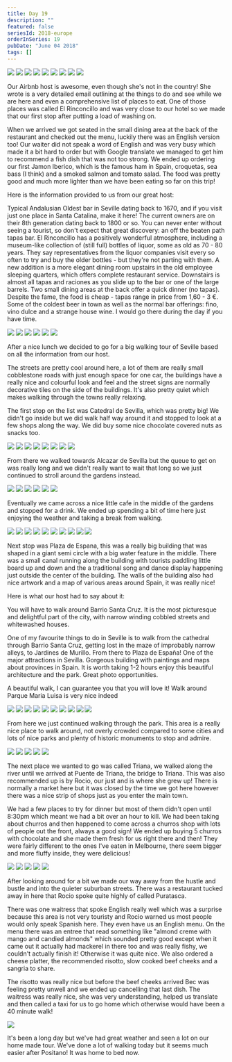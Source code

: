 ```yaml
---
title: Day 19
description: ""
featured: false
seriesId: 2018-europe
orderInSeries: 19
pubDate: "June 04 2018"
tags: []
---
```



<Grid columns={4}>
  <Img
    src="/src/content/travel/2018-europe/assets/34ead514-17b7-4897-ac36-28aba6711979-3a6699aa4eded6b6b3832cc34261b4b13669c876.jpg"
    colSpan={2}
    rowSpan={2}
  />
  <Img src="/src/content/travel/2018-europe/assets/3289ba1b-1ad1-445b-a6db-29e2a7f94fcb-0fa9673af29699a7663163322f7814ccd6ffbbed.jpg" />
  <Img src="/src/content/travel/2018-europe/assets/6ef23b15-ffa4-49f5-aedf-54e7afea8dcd-879d87197a615f450c471691582650a9ebd98036.jpg" />
  <Img src="/src/content/travel/2018-europe/assets/1f17cb65-f096-4940-a48e-1a6d470a3d0d-69a1209ffac1f9846e7488998f2298595ecdd58b.jpg" />
  <Img src="/src/content/travel/2018-europe/assets/e4c69f41-a9bb-496f-807b-f600be5e01d5-3a4a91194e54bf71fa3a98ad6ee919748120e8f1.jpg" />
  <Img src="/src/content/travel/2018-europe/assets/459e8356-da6d-4eef-8158-3c00d1c0a1f6-93d9cc75af2c6165b598e09160ce66d3b7ecd525.jpg" />
  <Img src="/src/content/travel/2018-europe/assets/7da0afd7-2a42-4758-a53b-d8afa3774c5e-4ca9646e7dd60a2daff014e8003eefd7907a8746.jpg" />
  <Img src="/src/content/travel/2018-europe/assets/253316a6-d01e-4d52-8730-4e7ea483fb13-7419f2fdd6cc4402cacf7d4274d0a4591f7e5dba.jpg" />
  <Img src="/src/content/travel/2018-europe/assets/1dc19ba6-248e-45d6-83df-409f0e2d404e-49eea104a820118385d1242a7a163c8d872d4353.jpg" />
</Grid>

Our Airbnb host is awesome, even though she's not in the country! She wrote is a very detailed email outlining at the things to do and see while we are here and even a comprehensive list of places to eat. One of those places was called El Rinconcillo and was very close to our hotel so we made that our first stop after putting a load of washing on.

When we arrived we got seated in the small dining area at the back of the restaurant and checked out the menu, luckily there was an English version too! Our waiter did not speak a word of English and was very busy which made it a bit hard to order but with Google translate we managed to get him to recommend a fish dish that was not too strong. We ended up ordering our first Jamon Iberico, which is the famous ham in Spain, croquetas, sea bass (I think) and a smoked salmon and tomato salad. The food was pretty good and much more lighter than we have been eating so far on this trip!

Here is the information provided to us from our great host:

Typical Andalusian Oldest bar in Seville dating back to 1670, and if you visit just one place in Santa Catalina, make it here! The current owners are on their 8th generation dating back to 1800 or so. You can never enter without seeing a tourist, so don't expect that great discovery: an off the beaten path tapas bar. El Rinconcillo has a positively wonderful atmosphere, including a museum-like collection of (still full) bottles of liquor, some as old as 70 - 80 years. They say representatives from the liquor companies visit every so often to try and buy the older bottles - but they're not parting with them. A new addition is a more elegant dining room upstairs in the old employee sleeping quarters, which offers complete restaurant service. Downstairs is almost all tapas and raciones as you slide up to the bar or one of the large barrels. Two small dining areas at the back offer a quick dinner (no tapas). Despite the fame, the food is cheap - tapas range in price from 1,60 - 3 €. Some of the coldest beer in town as well as the normal bar offerings: fino, vino dulce and a strange house wine. I would go there during the day if you have time.

<Grid columns={3}>
  <Img
    src="/src/content/travel/2018-europe/assets/173e3c0b-2bfc-4eff-a2ae-83c714f3b162-860d00aa13392d3b9c791a8e4a40643b42fa330e.jpg"
    colSpan={2}
    rowSpan={2}
  />
  <Img src="/src/content/travel/2018-europe/assets/6b10a747-481f-4fb7-80f0-2c45d8d6756a-57adfc13c1d380e644fb02397567529048ef1732.jpg" />
  <Img src="/src/content/travel/2018-europe/assets/670d9d71-beba-4e66-86ed-344960485596-74a85f1c4cf5b0c986c5ed5e1388f134de7907d1.jpg" />
  <Img src="/src/content/travel/2018-europe/assets/a77a75e8-a4c4-4408-aebe-d8cf3f09570b-9563d255e37ec176867afd0bc73223bec625b076.jpg" />
  <Img src="/src/content/travel/2018-europe/assets/895154f6-7e22-4bd5-a7a8-695b5d6f674d-79dabc782159c4a0295f607fe834ca61795eb445.jpg" />
  <Img src="/src/content/travel/2018-europe/assets/3813e20e-6a8c-49a7-bd9c-44177ea3acdb-69e1609c5b6983144da406fdab5e5de3937199fb.jpg" />
</Grid>

After a nice lunch we decided to go for a big walking tour of Seville based on all the information from our host.

The streets are pretty cool around here, a lot of them are really small cobblestone roads with just enough space for one car, the buildings have a really nice and colourful look and feel and the street signs are normally decorative tiles on the side of the buildings. It's also pretty quiet which makes walking through the towns really relaxing.

The first stop on the list was Catedral de Sevilla, which was pretty big! We didn't go inside but we did walk half way around it and stopped to look at a few shops along the way. We did buy some nice chocolate covered nuts as snacks too.

<Grid columns={12}>
  <Img
    src="/src/content/travel/2018-europe/assets/45ef9e38-ac8c-4b82-b257-44ac0181c196-767a5e2f74761afeb0c06e055dbdd5806b7514e4.jpg"
    colSpan={3}
  />
  <Img
    src="/src/content/travel/2018-europe/assets/8d3e4767-5f70-4245-b47c-91b90b3a4dcb-151572bdfd3b8b2277e392120ba92a3f80288c27.jpg"
    colSpan={3}
  />
  <Img
    src="/src/content/travel/2018-europe/assets/93d9f548-c8b5-41c5-9323-829c6c4e0646-e28aa0c61239a7bf96e5d0e99793107b065f1cea.jpg"
    colSpan={6}
    rowSpan={2}
  />
  <Img
    src="/src/content/travel/2018-europe/assets/520005f3-90e8-46f5-9770-7a5c2f6e6d73-90f8ef8110b43922186f9a563d622a11e8670cba.jpg"
    colSpan={3}
  />
  <Img
    src="/src/content/travel/2018-europe/assets/b9bce33d-e095-4543-a824-7d5e4f62e9cc-c51866c7b9946862bb31d83cc173a00670c187d6.jpg"
    colSpan={3}
  />
  <Img
    src="/src/content/travel/2018-europe/assets/f24224c0-bc19-4e18-b874-4e8caeae7797-035f3eace5a5bbdb0e9d4b3d2af718dc3387a6b6.jpg"
    colSpan={4}
  />
  <Img
    src="/src/content/travel/2018-europe/assets/1a53a692-1ddc-4c3b-a3de-cdad586d62b4-9a27abf33955762b10615d045de397142a4fb914.jpg"
    colSpan={4}
  />
  <Img
    src="/src/content/travel/2018-europe/assets/6a8098f6-e59a-48fd-b7bb-a759986c31b6-820e08b243b71a02f9184c0739ccb8b74ee7aecb.jpg"
    colSpan={4}
  />
</Grid>

From there we walked towards Alcazar de Sevilla but the queue to get on was really long and we didn't really want to wait that long so we just continued to stroll around the gardens instead.

<Grid columns={3}>
  <Img
    src="/src/content/travel/2018-europe/assets/dab48741-d0e0-46a6-8a45-97b80c68de01-a318ffd9f5bb2b46da22ee28f10733dc134ce254.jpg"
    colSpan={2}
    rowSpan={2}
  />
  <Img src="/src/content/travel/2018-europe/assets/0267cecb-bd38-47bd-b4b5-0747f06bcc46-68c54bd965fc704855b793b4b9d66dd491cb1243.jpg" />
  <Img src="/src/content/travel/2018-europe/assets/5923409a-5819-488a-9eb7-c6d409520b79-7465a9f52f163a6a223622b8233113c3be1afeee.jpg" />
  <Img src="/src/content/travel/2018-europe/assets/f53a2d70-e0c9-4732-8187-21035ec9b143-c0fddcdeaddcebcd0f3210e2676957782e326e05.jpg" />
  <Img src="/src/content/travel/2018-europe/assets/11bf85ed-864e-4a7c-b680-9c9a7043a2f0-3b572d4db4082149c1259036ac50c0f42e5d2e84.jpg" />
  <Img src="/src/content/travel/2018-europe/assets/5dccba69-d141-40d3-b6fd-50d0ef2bb266-01a2faf725e39a6611008d55b6cac8ecd03c6bdd.jpg" />
</Grid>

Eventually we came across a nice little cafe in the middle of the gardens and stopped for a drink. We ended up spending a bit of time here just enjoying the weather and taking a break from walking.

<Grid columns={4}>
  <Img
    src="/src/content/travel/2018-europe/assets/2adf8561-bb26-4000-bbf2-38e646e3e14f-b2a9142273ce6d28655c21e587559f9acdd72dad.jpg"
    colSpan={2}
    rowSpan={2}
  />
  <Img src="/src/content/travel/2018-europe/assets/cfda2197-ec49-4ec8-a69b-bd71f942dfc1-fa9962e2a2f05218f065712982326433dd3c70fc.jpg" />
  <Img src="/src/content/travel/2018-europe/assets/4169a71d-ce7a-46cc-aa8d-de6d4db3c00b-13be971ea634a05b6140b30e07a3998285eb37c8.jpg" />
  <Img src="/src/content/travel/2018-europe/assets/2d1322d8-50b6-46ec-90a1-66f1a0be275e-95eac4b819a003b809b82e7e635f2e90661f147d.jpg" />
  <Img src="/src/content/travel/2018-europe/assets/3000da8d-2306-4223-b03e-f0cd5b632b7a-c27e321d5f2f7cb921df84cf2a8a69e2ee612a3a.jpg" />
  <Img src="/src/content/travel/2018-europe/assets/c5c74914-66fa-4b54-b3f4-ce070ce46be6-940746c2db333b70edb05ef4cdd13300656df7e1.jpg" />
  <Img
    src="/src/content/travel/2018-europe/assets/97cb86b5-b2a0-42e6-8583-ff6d44c552cc-34455c95c0e231fc55d1e659fb76ecfb1ba7613c.jpg"
    colSpan={2}
    rowSpan={2}
  />
  <Img src="/src/content/travel/2018-europe/assets/5d1229f3-06c5-4518-b7ae-fcd1ce957404-cac93f0185ebba2598ee7cbfe1505d144ac8e3df.jpg" />
  <Img src="/src/content/travel/2018-europe/assets/5531a7d4-2bf3-449a-876d-86c43cbd2b37-0b3878c77c0f55799e37906250198977dd384d23.jpg" />
  <Img src="/src/content/travel/2018-europe/assets/fa8d7b88-65c5-4fe5-89b3-d4fa3ccc8542-d32636502ed61056374126579aa5c049405a43f1.jpg" />
</Grid>

Next stop was Plaza de Espana, this was a really big building that was shaped in a giant semi circle with a big water feature in the middle. There was a small canal running along the building with tourists paddling little board up and down and the a traditional song and dance display happening just outside the center of the building. The walls of the building also had nice artwork and a map of various areas around Spain, it was really nice!

Here is what our host had to say about it:

You will have to walk around Barrio Santa Cruz. It is the most picturesque and delightful part of the city, with narrow winding cobbled streets and whitewashed houses.

One of my favourite things to do in Seville is to walk from the cathedral through Barrio Santa Cruz, getting lost in the maze of improbably narrow alleys, to Jardines de Murillo. From there to Plaza de España! One of the major attractions in Sevilla. Gorgeous building with paintings and maps about provinces in Spain. It is worth taking 1-2 hours enjoy this beautiful architecture and the park. Great photo opportunities.

A beautiful walk, I can guarantee you that you will love it! Walk around Parque Maria Luisa is very nice indeed

<Grid columns={4}>
  <Img
    src="/src/content/travel/2018-europe/assets/c1c9f0e4-5843-4901-925c-a695fcb4735b-db008c7459203367b2144354c7cb4f1dfab592f2.jpg"
    colSpan={2}
    rowSpan={2}
  />
  <Img src="/src/content/travel/2018-europe/assets/31111303-7990-421a-acfa-f5ab83486330-13fc1d609daca96b4f0b658e13f12b032164afb3.jpg" />
  <Img src="/src/content/travel/2018-europe/assets/2265255d-7999-4e96-8ecf-a6bca79ef7ee-088d1e3a771c621bb234e35d61336404c0e15050.jpg" />
  <Img src="/src/content/travel/2018-europe/assets/8cbf9be0-406f-40dd-a7c0-883fe29cc315-8d968190609ff2c88c689ea80db57b25af6eba2e.jpg" />
  <Img src="/src/content/travel/2018-europe/assets/5e993b76-d63c-4e00-82f4-3f0e3912ff32-14c2399c057384bf5b73d372a9d906937c5534a2.jpg" />
  <Img src="/src/content/travel/2018-europe/assets/cc30f91b-0e22-4500-8bd4-1cced23fc8ce-daf50a488e2357f81b95a59d00ecebe09b05f719.jpg" />
  <Img
    src="/src/content/travel/2018-europe/assets/27aa9adb-35d3-49be-86d2-5467a99d1324-a6ee2b2fb8fdead080d5b31a734565df855994e6.jpg"
    colSpan={2}
    rowSpan={2}
  />
  <Img src="/src/content/travel/2018-europe/assets/9c12ef99-2b83-4025-8649-95155a1445e4-0073627be4cb4f0adb87a8502f3495d76376ee4d.jpg" />
  <Img src="/src/content/travel/2018-europe/assets/6fb1200c-4563-48bd-9bf7-1fe82dac5205-4e2577e90b13c60b397f88249f9b3a5604c7a6b7.jpg" />
  <Img src="/src/content/travel/2018-europe/assets/3a78ab4c-10d1-4610-b047-8d6ba713f825-4be29796a9704f2a78c447b79e4a78407910bb03.jpg" />
</Grid>

From here we just continued walking through the park. This area is a really nice place to walk around, not overly crowded compared to some cities and lots of nice parks and plenty of historic monuments to stop and admire.

<Grid columns={6}>
  <Img
    src="/src/content/travel/2018-europe/assets/f17fa9c5-e2bd-400e-8cd2-042c7d551109-9f614938579687b7e70d41f04361a15e4f1c49a3.jpg"
    colSpan={2}
  />
  <Img
    src="/src/content/travel/2018-europe/assets/b7732ed3-8094-4123-9332-9db94303e72f-7f6dc03c054d8b75c9a49bb77a37771551c906a1.jpg"
    colSpan={2}
  />
  <Img
    src="/src/content/travel/2018-europe/assets/d4d5ec7c-7d22-4302-974f-187d3b00c524-0c28fd886a7a25979fbeb6335ae0a5106d47eccc.jpg"
    colSpan={2}
  />
  <Img
    src="/src/content/travel/2018-europe/assets/6401295f-f32f-4f6f-987b-f7b4135b1c41-13bb460b350a3afbc868a9a0513ceab55f68708e.jpg"
    colSpan={3}
  />
  <Img
    src="/src/content/travel/2018-europe/assets/11e3cac1-7912-40e0-8367-eb119d4261b7-0c4151056b64630cd9727facfe01c6ff3c310fdc.jpg"
    colSpan={3}
  />
</Grid>

The next place we wanted to go was called Triana, we walked along the river until we arrived at Puente de Triana, the bridge to Triana. This was also recommended up is by Rocio, our just and is where she grew up! There is normally a market here but it was closed by the time we got here however there was a nice strip of shops just as you enter the main town.

We had a few places to try for dinner but most of them didn't open until 8:30pm which meant we had a bit over an hour to kill. We had been taking about churros and then happened to come across a churros shop with lots of people out the front, always a good sign! We ended up buying 5 churros with chocolate and she made them fresh for us right there and then! They were fairly different to the ones I've eaten in Melbourne, there seem bigger and more fluffy inside, they were delicious!

<Grid columns={6}>
  <Img
    src="/src/content/travel/2018-europe/assets/44bbdf0b-61d3-455f-a3a3-aa0ad4dd6a41-946e641d0a9373de5b78682d683366153c5d22a3.jpg"
    colSpan={2}
  />
  <Img
    src="/src/content/travel/2018-europe/assets/b5c48f1c-df4c-4fdb-8cf1-dd21451dde70-37801d9e324f96d4fc51bd525f09e284609c8263.jpg"
    colSpan={2}
  />
  <Img
    src="/src/content/travel/2018-europe/assets/fa917b70-352f-4814-ab77-f799c81590f5-38785ddb4972de83edd650a18c35a4f62f414b88.jpg"
    colSpan={2}
  />
  <Img
    src="/src/content/travel/2018-europe/assets/e040cc9b-340f-47e2-b0e4-5f0f32e7311d-c49c04e9b749cf3d4f875f6bf7662768b77d66a0.jpg"
    colSpan={3}
  />
  <Img
    src="/src/content/travel/2018-europe/assets/20012f02-d3b5-4d97-b5b2-376d9c93f9a7-846d36e2edf382a82b038b3069d132f347a01d47.jpg"
    colSpan={3}
  />
</Grid>

After looking around for a bit we made our way away from the hustle and bustle and into the quieter suburban streets. There was a restaurant tucked away in here that Rocio spoke quite highly of called Puratasca.

There was one waitress that spoke English really well which was a surprise because this area is not very touristy and Rocio warned us most people would only speak Spanish here. They even have us an English menu. On the menu there was an entree that read something like "almond creme with mango and candied almonds" which sounded pretty good except when it came out it actually had mackerel in there too and was really fishy, we couldn't actually finish it! Otherwise it was quite nice. We also ordered a cheese platter, the recommended risotto, slow cooked beef cheeks and a sangria to share.

The risotto was really nice but before the beef cheeks arrived Bec was feeling pretty unwell and we ended up cancelling that last dish. The waitress was really nice, she was very understanding, helped us translate and then called a taxi for us to go home which otherwise would have been a 40 minute walk!

<Grid columns={1}>
  <Img src="/src/content/travel/2018-europe/assets/7ad855da-6343-4f43-baf2-b665c9d921b9-a6480ab072ee67efb64c4e4b326d357639be7996.jpg" />
</Grid>

It's been a long day but we've had great weather and seen a lot on our home made tour. We've done a lot of walking today but it seems much easier after Positano! It was home to bed now.
